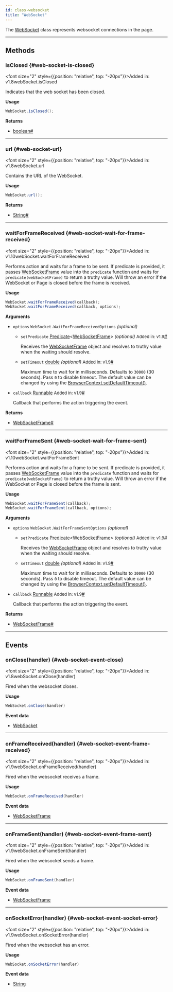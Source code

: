 ```yaml
---
id: class-websocket
title: "WebSocket"
---
```



The [WebSocket] class represents websocket connections in the page.


---

## Methods

### isClosed {#web-socket-is-closed}

<font size="2" style={{position: "relative", top: "-20px"}}>Added in: v1.8</font><x-search>webSocket.isClosed</x-search>

Indicates that the web socket has been closed.

**Usage**

```java
WebSocket.isClosed();
```

**Returns**
- [boolean]<a aria-hidden="true" tabindex="-1" class="list-anchor-link" id="web-socket-is-closed-return"/><a href="#web-socket-is-closed-return" class="list-anchor">#</a>

---

### url {#web-socket-url}

<font size="2" style={{position: "relative", top: "-20px"}}>Added in: v1.8</font><x-search>webSocket.url</x-search>

Contains the URL of the WebSocket.

**Usage**

```java
WebSocket.url();
```

**Returns**
- [String]<a aria-hidden="true" tabindex="-1" class="list-anchor-link" id="web-socket-url-return"/><a href="#web-socket-url-return" class="list-anchor">#</a>

---

### waitForFrameReceived {#web-socket-wait-for-frame-received}

<font size="2" style={{position: "relative", top: "-20px"}}>Added in: v1.10</font><x-search>webSocket.waitForFrameReceived</x-search>

Performs action and waits for a frame to be sent. If predicate is provided, it passes [WebSocketFrame] value into the `predicate` function and waits for `predicate(webSocketFrame)` to return a truthy value. Will throw an error if the WebSocket or Page is closed before the frame is received.

**Usage**

```java
WebSocket.waitForFrameReceived(callback);
WebSocket.waitForFrameReceived(callback, options);
```

**Arguments**
- `options` `WebSocket.WaitForFrameReceivedOptions` *(optional)*
  - `setPredicate` [Predicate]<[WebSocketFrame]> *(optional)* <font size="2">Added in: v1.9</font><a aria-hidden="true" tabindex="-1" class="list-anchor-link" id="web-socket-wait-for-frame-received-option-predicate"/><a href="#web-socket-wait-for-frame-received-option-predicate" class="list-anchor">#</a>
    
    Receives the [WebSocketFrame] object and resolves to truthy value when the waiting should resolve.
  - `setTimeout` [double] *(optional)* <font size="2">Added in: v1.9</font><a aria-hidden="true" tabindex="-1" class="list-anchor-link" id="web-socket-wait-for-frame-received-option-timeout"/><a href="#web-socket-wait-for-frame-received-option-timeout" class="list-anchor">#</a>
    
    Maximum time to wait for in milliseconds. Defaults to `30000` (30 seconds). Pass `0` to disable timeout. The default value can be changed by using the [BrowserContext.setDefaultTimeout()](/api/class-browsercontext.mdx#browser-context-set-default-timeout).
- `callback` [Runnable] <font size="2">Added in: v1.9</font><a aria-hidden="true" tabindex="-1" class="list-anchor-link" id="web-socket-wait-for-frame-received-option-callback"/><a href="#web-socket-wait-for-frame-received-option-callback" class="list-anchor">#</a>
  
  Callback that performs the action triggering the event.

**Returns**
- [WebSocketFrame]<a aria-hidden="true" tabindex="-1" class="list-anchor-link" id="web-socket-wait-for-frame-received-return"/><a href="#web-socket-wait-for-frame-received-return" class="list-anchor">#</a>

---

### waitForFrameSent {#web-socket-wait-for-frame-sent}

<font size="2" style={{position: "relative", top: "-20px"}}>Added in: v1.10</font><x-search>webSocket.waitForFrameSent</x-search>

Performs action and waits for a frame to be sent. If predicate is provided, it passes [WebSocketFrame] value into the `predicate` function and waits for `predicate(webSocketFrame)` to return a truthy value. Will throw an error if the WebSocket or Page is closed before the frame is sent.

**Usage**

```java
WebSocket.waitForFrameSent(callback);
WebSocket.waitForFrameSent(callback, options);
```

**Arguments**
- `options` `WebSocket.WaitForFrameSentOptions` *(optional)*
  - `setPredicate` [Predicate]<[WebSocketFrame]> *(optional)* <font size="2">Added in: v1.9</font><a aria-hidden="true" tabindex="-1" class="list-anchor-link" id="web-socket-wait-for-frame-sent-option-predicate"/><a href="#web-socket-wait-for-frame-sent-option-predicate" class="list-anchor">#</a>
    
    Receives the [WebSocketFrame] object and resolves to truthy value when the waiting should resolve.
  - `setTimeout` [double] *(optional)* <font size="2">Added in: v1.9</font><a aria-hidden="true" tabindex="-1" class="list-anchor-link" id="web-socket-wait-for-frame-sent-option-timeout"/><a href="#web-socket-wait-for-frame-sent-option-timeout" class="list-anchor">#</a>
    
    Maximum time to wait for in milliseconds. Defaults to `30000` (30 seconds). Pass `0` to disable timeout. The default value can be changed by using the [BrowserContext.setDefaultTimeout()](/api/class-browsercontext.mdx#browser-context-set-default-timeout).
- `callback` [Runnable] <font size="2">Added in: v1.9</font><a aria-hidden="true" tabindex="-1" class="list-anchor-link" id="web-socket-wait-for-frame-sent-option-callback"/><a href="#web-socket-wait-for-frame-sent-option-callback" class="list-anchor">#</a>
  
  Callback that performs the action triggering the event.

**Returns**
- [WebSocketFrame]<a aria-hidden="true" tabindex="-1" class="list-anchor-link" id="web-socket-wait-for-frame-sent-return"/><a href="#web-socket-wait-for-frame-sent-return" class="list-anchor">#</a>

---

## Events

### onClose(handler) {#web-socket-event-close}

<font size="2" style={{position: "relative", top: "-20px"}}>Added in: v1.8</font><x-search>webSocket.onClose(handler)</x-search>

Fired when the websocket closes.

**Usage**

```java
WebSocket.onClose(handler)
```

**Event data**
- [WebSocket]

---

### onFrameReceived(handler) {#web-socket-event-frame-received}

<font size="2" style={{position: "relative", top: "-20px"}}>Added in: v1.9</font><x-search>webSocket.onFrameReceived(handler)</x-search>

Fired when the websocket receives a frame.

**Usage**

```java
WebSocket.onFrameReceived(handler)
```

**Event data**
- [WebSocketFrame]

---

### onFrameSent(handler) {#web-socket-event-frame-sent}

<font size="2" style={{position: "relative", top: "-20px"}}>Added in: v1.9</font><x-search>webSocket.onFrameSent(handler)</x-search>

Fired when the websocket sends a frame.

**Usage**

```java
WebSocket.onFrameSent(handler)
```

**Event data**
- [WebSocketFrame]

---

### onSocketError(handler) {#web-socket-event-socket-error}

<font size="2" style={{position: "relative", top: "-20px"}}>Added in: v1.9</font><x-search>webSocket.onSocketError(handler)</x-search>

Fired when the websocket has an error.

**Usage**

```java
WebSocket.onSocketError(handler)
```

**Event data**
- [String]


[APIRequest]: /api/class-apirequest.mdx "APIRequest"
[APIRequestContext]: /api/class-apirequestcontext.mdx "APIRequestContext"
[APIResponse]: /api/class-apiresponse.mdx "APIResponse"
[APIResponseAssertions]: /api/class-apiresponseassertions.mdx "APIResponseAssertions"
[Browser]: /api/class-browser.mdx "Browser"
[BrowserContext]: /api/class-browsercontext.mdx "BrowserContext"
[BrowserType]: /api/class-browsertype.mdx "BrowserType"
[ConsoleMessage]: /api/class-consolemessage.mdx "ConsoleMessage"
[Dialog]: /api/class-dialog.mdx "Dialog"
[Download]: /api/class-download.mdx "Download"
[ElementHandle]: /api/class-elementhandle.mdx "ElementHandle"
[FileChooser]: /api/class-filechooser.mdx "FileChooser"
[FormData]: /api/class-formdata.mdx "FormData"
[Frame]: /api/class-frame.mdx "Frame"
[FrameLocator]: /api/class-framelocator.mdx "FrameLocator"
[JSHandle]: /api/class-jshandle.mdx "JSHandle"
[Keyboard]: /api/class-keyboard.mdx "Keyboard"
[Locator]: /api/class-locator.mdx "Locator"
[LocatorAssertions]: /api/class-locatorassertions.mdx "LocatorAssertions"
[Mouse]: /api/class-mouse.mdx "Mouse"
[Page]: /api/class-page.mdx "Page"
[PageAssertions]: /api/class-pageassertions.mdx "PageAssertions"
[Playwright]: /api/class-playwright.mdx "Playwright"
[PlaywrightAssertions]: /api/class-playwrightassertions.mdx "PlaywrightAssertions"
[PlaywrightException]: /api/class-playwrightexception.mdx "PlaywrightException"
[Request]: /api/class-request.mdx "Request"
[RequestOptions]: /api/class-requestoptions.mdx "RequestOptions"
[Response]: /api/class-response.mdx "Response"
[Route]: /api/class-route.mdx "Route"
[Selectors]: /api/class-selectors.mdx "Selectors"
[TimeoutError]: /api/class-timeouterror.mdx "TimeoutError"
[Touchscreen]: /api/class-touchscreen.mdx "Touchscreen"
[Tracing]: /api/class-tracing.mdx "Tracing"
[Video]: /api/class-video.mdx "Video"
[WebSocket]: /api/class-websocket.mdx "WebSocket"
[WebSocketFrame]: /api/class-websocketframe.mdx "WebSocketFrame"
[Worker]: /api/class-worker.mdx "Worker"
[Element]: https://developer.mozilla.org/en-US/docs/Web/API/element "Element"
[EvaluationArgument]: /evaluating.mdx#evaluation-argument "EvaluationArgument"
[Promise]: https://developer.mozilla.org/en-US/docs/Web/JavaScript/Reference/Global_Objects/Promise "Promise"
[iterator]: https://developer.mozilla.org/en-US/docs/Web/JavaScript/Reference/Iteration_protocols "Iterator"
[origin]: https://developer.mozilla.org/en-US/docs/Glossary/Origin "Origin"
[selector]: https://developer.mozilla.org/en-US/docs/Web/CSS/CSS_Selectors "selector"
[Serializable]: https://developer.mozilla.org/en-US/docs/Web/JavaScript/Reference/Global_Objects/JSON/stringify#Description "Serializable"
[UIEvent.detail]: https://developer.mozilla.org/en-US/docs/Web/API/UIEvent/detail "UIEvent.detail"
[UnixTime]: https://en.wikipedia.org/wiki/Unix_time "Unix Time"
[xpath]: https://developer.mozilla.org/en-US/docs/Web/XPath "xpath"

[boolean]: https://docs.oracle.com/javase/tutorial/java/nutsandbolts/datatypes.html "boolean"
[byte&#91;&#93;]: https://docs.oracle.com/javase/tutorial/java/nutsandbolts/datatypes.html "byte[]"
[Consumer]: https://docs.oracle.com/javase/8/docs/api/java/util/function/Consumer.html "Consumer"
[double]: https://docs.oracle.com/javase/tutorial/java/nutsandbolts/datatypes.html "double"
[InputStream]: https://docs.oracle.com/javase/8/docs/api/java/io/InputStream.html "InputStream"
[int]: https://docs.oracle.com/javase/tutorial/java/nutsandbolts/datatypes.html "int"
[List]: https://docs.oracle.com/javase/8/docs/api/java/util/List.html "List"
[Map]: https://docs.oracle.com/javase/8/docs/api/java/util/Map.html "Map"
[null]: https://docs.oracle.com/javase/specs/jls/se8/html/jls-3.html#jls-3.10.7 "null"
[Object]: https://docs.oracle.com/javase/8/docs/api/java/lang/Object.html "Object"
[Path]: https://docs.oracle.com/javase/8/docs/api/java/nio/file/Path.html "Path"
[Pattern]: https://docs.oracle.com/javase/8/docs/api/java/util/regex/Pattern.html "Pattern"
[Predicate]: https://docs.oracle.com/javase/8/docs/api/java/util/function/Predicate.html "Predicate"
[void]: https://docs.oracle.com/javase/tutorial/java/javaOO/methods.html "void"
[Runnable]: https://docs.oracle.com/javase/8/docs/api/java/lang/Runnable.html "Runnable"
[RuntimeException]: https://docs.oracle.com/javase/8/docs/api/java/lang/RuntimeException.html "RuntimeException"
[String]: https://docs.oracle.com/javase/8/docs/api/java/lang/String.html "String"

[all available image tags]: https://mcr.microsoft.com/en-us/product/playwright/java/about "all available image tags"
[Microsoft Artifact Registry]: https://mcr.microsoft.com/en-us/product/playwright/java/about "Microsoft Artifact Registry"
[Dockerfile.jammy]: https://github.com/microsoft/playwright-java/blob/main/utils/docker/Dockerfile.jammy "Dockerfile.jammy"
